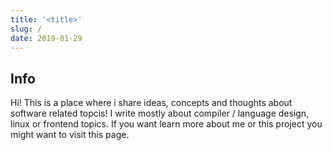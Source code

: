 ```yaml
---
title: '<title>'
slug: /
date: 2019-01-29
---
```




<LatestArticles />

## Info

Hi! This is a place where i share ideas, concepts and
thoughts about software related topcis! I write mostly
about compiler / language design, linux or frontend topics.
If you want learn more about me or this project you might
want to visit <Link to="/about">this</Link> page.
